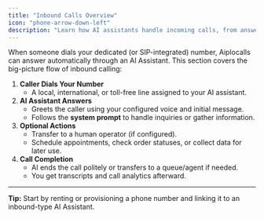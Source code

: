 ```yaml
---
title: "Inbound Calls Overview"
icon: "phone-arrow-down-left"
description: "Learn how AI assistants handle incoming calls, from answering to call completion and analytics"
---
```


When someone dials your dedicated (or SIP-integrated) number, Aiplocalls can answer automatically through an AI Assistant. This section covers the big-picture flow of inbound calling:

1. **Caller Dials Your Number**
   - A local, international, or toll-free line assigned to your AI assistant.
2. **AI Assistant Answers**
   - Greets the caller using your configured voice and initial message.
   - Follows the **system prompt** to handle inquiries or gather information.
3. **Optional Actions**
   - Transfer to a human operator (if configured).
   - Schedule appointments, check order statuses, or collect data for later use.
4. **Call Completion**
   - AI ends the call politely or transfers to a queue/agent if needed.
   - You get transcripts and call analytics afterward.

---

**Tip:** Start by renting or provisioning a phone number and linking it to an inbound-type AI Assistant.